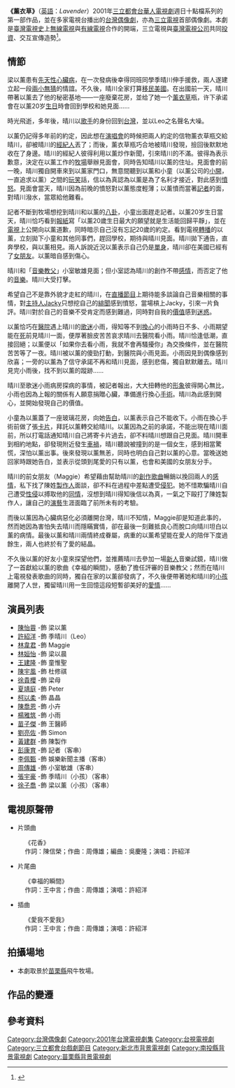 {{Infobox television
| show_name          = 薰衣草
| original_name      = ''Lavender''
| show_name_2        = 
| image              = 
| caption            =
| format             = [[偶像劇|偶像劇]]
| camera             =
| picture_format     =
| runtime            = 90分鐘
| creator            =
| director           = [[劉俊杰|劉俊杰]]
| 製作人             = [[陳玉珊|陳玉珊]]
| 編劇               = [[羅彩娟|羅彩娟]]、[[劉書樺|劉書樺]]、[[蔡巧萍|蔡巧萍]]
| 監製               = 李遠
| 企劃               = 吳蒙恩
| country            =  {{ROC-TW}}
| developer          =
| executive_producer =
| starring           = [[許紹洋|許紹洋]]、[[陳怡蓉|陳怡蓉]]
| 標語               = '''一段愛與承諾的故事'''
| opentheme          = [[許紹洋|許紹洋]] 《花香》
| endtheme           = [[許紹洋|許紹洋]]《幸福的瞬間》《愛我不愛我》
| narrated           =
| channel            = [[台視主頻|台視主頻]]
| audio_format       = 
| first_run          = {{TWN}} 
| first_aired        = {{start date|2001|12|06}}
| last_aired         = {{end date|2002|02|07}}
| channel_1          = [[三立都會台|三立都會台]]
| picture_format_1   = 
| audio_format_1     = 
| first_run_1        = {{TWN}} 
| first_aired_1      = {{start date|2001|12|12}}
| last_aired_1       = {{end date|2002|02|13}}
| 外景               = 
| num_episodes       = 
| imdb_id            = 9810596
| tv_com_id          =
| preceded_by        = 
| followed_by        = 
| website            = 
}}

'''《薰衣草》'''（[[英語|英語]]：''Lavender''）2001年[[三立都會台|三立都會台]][[華人電視劇|華人電視劇]]週日十點檔系列的第一部作品，並在多家電視台播出的[[台灣偶像劇|台灣偶像劇]]，亦為[[三立電視|三立電視]]首部偶像劇。本劇是[[臺灣電視史|臺灣電視史]]上[[無線電視|無線電視]]與[[有線電視|有線電視]]合作的開端，三立電視與[[臺灣電視公司|臺灣電視公司]]共同[[投資|投資]]、交互宣傳造勢<ref>{{Cite news|author=劉容寧|title=永遠的台灣第一台──台視（下）|url=https://medium.com/actionquarterly-pts/b8ff9c682774|work=開鏡季刊|publisher=[[公共電視文化事業基金會|公共電視文化事業基金會]]|date=2018-01-18|accessdate=2022-04-30|language=zh-tw}}</ref>。

==情節==
梁以薰患有[[先天性|先天性]][[心臟病|心臟病]]，在一次發病後幸得同班同學季晴川伸手援救，兩人遂建立起一段[[兩小無猜|兩小無猜]]的情誼。不久後，晴川全家打算[[移民|移民]][[美國|美國]]。在出國前一天，晴川帶著以薰去了他的秘密基地——一座廢棄花房，並给了她一个[[薰衣草|薰衣草]]瓶，许下承诺會在以薰20岁[[生日|生日]]時會回到學校和她見面……

時光飛逝，多年後，晴川以[[歌手|歌手]]的身份回到[[台灣|台灣]]，並以Leo之名聲名大噪。

以薰仍記得多年前的約定，因此想在[[演唱會|演唱會]]的時候把兩人約定的信物薰衣草瓶交給晴川，卻被晴川的[[經紀人|經紀人]]丟了；而後，薰衣草瓶巧合地被晴川發現，撿回後默默地收在了身邊。晴川的經紀人彼得利用以薰炒作新聞，引來晴川的不滿。彼得為表示歉意，決定在以薰工作的[[牧場|牧場]]舉辦見面會，同時告知晴川以薰的住址。見面會的前一晚，晴川獨自開車來到以薰家門口，無意間聽到以薰和小童（以薰公司的[[小開|小開]]，一直追求以薰）之間的[[玩笑|玩笑]]話，信以為真認為以薰是為了名利才接近，對此感到[[憤怒|憤怒]]。見面會當天，晴川因為前晚的憤怒對以薰態度輕薄；以薰憤而當著[[記者|記者]]的面，對晴川潑水，當眾給他難看。

記者不斷到牧場想挖到晴川和以薰的[[八卦新聞|八卦]]，小童出面趕走記者。以薰20岁生日當天，晴川恰巧看到[[報紙|報紙]]寫「以薰20歲生日最大的願望就是生活能回歸平靜」，並在[[電視|電視]]上公開向以薰道歉，同時暗示自己沒有忘記20歲的約定。看到電視[[轉播|轉播]]的以薰，立刻拋下小童和其他同事們，趕回學校，期待與晴川見面。晴川拋下通告，直奔學校，與以薰相見。兩人訴說近況以薰表示自己仍是[[單身|單身]]，晴川卻在美國已經有了[[女朋友|女朋友]]。以薰暗自感到傷心。

晴川和「[[音樂|音樂]][[教父|教父]]」小室敏雄見面；但小室認為晴川的創作不帶[[感情|感情]]，而否定了他的[[音樂|音樂]]。晴川大受打擊。

希望自己不是靠外貌才走紅的晴川，在[[現場直播|直播節目]]上期待能多談論自己音樂相關的事情，對[[主持人|主持人]]Jacky只想挖自己的[[緋聞|緋聞]]感到憤怒，當場槓上Jacky，引來一片負評。晴川對於自己的音樂不受肯定而感到難過，同時對自我的[[價值|價值]]感到[[迷惑|迷惑]]。

以薰恰巧在[[醫院|醫院]]遇上晴川的[[歌迷|歌迷]]小雨，得知等不到[[換心|換心]]的小雨時日不多、小雨期望能在[[死|死]]前見晴川一面，便厚著臉皮苦苦哀求晴川去醫院看小雨。晴川恰逢低潮，直接回絕；以薰便以「如果你去看小雨，我就不會再騷擾你」為交換條件，並在醫院苦苦等了一夜。晴川被以薰的傻勁打動，到醫院與小雨見面。小雨因見到偶像感到欣喜；一旁的以薰為了信守承諾不再和晴川見面，感到悲傷，獨自默默離去。晴川見完小雨後，找不到以薰的蹤跡……

晴川至歌迷小雨病房探病的事情，被記者報出，大大扭轉他的[[形象|形象]]彼得開心無比，小雨也因為上報的關係有人願意捐贈心臟，準備進行換心[[手術|手術]]。晴川為此感到開心，並開始發現自己的價值。

小童為以薰蓋了一座玻璃花房，向她[[告白|告白]]，以薰表示自己不能收下。小雨在換心手術前做了張[[卡片|卡片]]，拜託以薰轉交給晴川。以薰因為之前的承諾，不能出現在晴川面前，所以打電話通知晴川自己將寄卡片過去，卻不料晴川想跟自己見面。晴川開車到相約地點，卻發現附近發生[[車禍|車禍]]，晴川聽說被撞到的是一個女生，感到相當驚慌，深怕以薰出事。後來發現以薰無恙，同時也明白自己對以薰的心意。當晚送她回家時跟她告白，並表示從頭到尾愛的只有以薰，也會和美國的女朋友分手。

晴川的前女朋友（Maggie）希望藉由幫助晴川的[[創作|創作]][[歌曲|歌曲]]暢銷以挽回兩人的[[感情|感情]]，私下找了陳姓[[製作人|製作人]]面談，卻不料在過程中差點遭受[[侵犯|侵犯]]。她不惜欺騙晴川自己遭受[[性侵|性侵]]以搏取他的[[同情|同情]]，沒想到晴川得知後信以為真，一氣之下毆打了陳姓製作人，讓自己的[[演藝|演藝]]生涯面臨了前所未有的考驗。

而後以薰因為心臟病惡化必須離開台灣，晴川不知情，Maggie卻是知道此事的，然而她因為害怕失去晴川而隱瞞實情，卻在最後一刻難抵良心而脫口向晴川坦白以薰的病情。最後以薰和晴川兩情終成眷屬，病重的以薰希望能在愛人的陪伴下度過餘生，兩人也終於有了愛的結晶。

不久後以薰的好友小童來探望他們，並推薦晴川去參加一場[[新人|新人]]音樂試鏡，晴川做了一首獻給以薰的歌曲《幸福的瞬間》，感動了擔任評審的音樂教父；然而在晴川上電視發表歌曲的同時，獨自在家的以薰卻發病了，不久後便帶著她和晴川的[[小孩|小孩]]離開了人世，獨留晴川用一生回憶這段短暫卻美好的[[愛情|愛情]]……

== 演員列表 ==
*[[陳怡蓉|陳怡蓉]] -飾 梁以薰 	
*[[許紹洋|許紹洋]] -飾 季晴川（Leo）
*[[林韋君|林韋君]] -飾 Maggie
*[[林姮怡|林姮怡]] -飾 梁以晨
*[[王建隆|王建隆]] -飾 童惟聖
*[[陳宇風|陳宇風]] -飾 杜修祺
*[[徐貴櫻|徐貴櫻]] -飾 梁母
*[[夏靖庭|夏靖庭]] -飾 Peter
*[[柯以柔|柯以柔]] -飾 晶晶
*[[陳喬恩|陳喬恩]] -飾 小卉
*[[楊雅筑|楊雅筑]] -飾 小雨
*[[苗子傑|苗子傑]] -飾 王醫師
*[[劉亮佐|劉亮佐]] -飾 Simon
*[[黃建群|黃建群]] -飾 陳製作
*[[彭康育|彭康育]] -飾 記者（客串）
*[[李佩甄|李佩甄]] -飾 娛樂新聞主播（客串）
*[[周傳雄|周傳雄]] -飾 小室敏雄（客串）
*[https://www.facebook.com/%E5%AE%87%E8%B1%AA%E5%AE%87%E6%96%87%E9%83%A8%E8%90%BD%E6%A0%BC-183248641764062/?fref=ts/ 張宇豪] -飾 季晴川（小孩）（客串）
*[[徐子喬|徐子喬]] -飾 梁以薰（小孩）（客串）

== 電視原聲帶 ==
* 片頭曲
:《花香》
:作詞：陳信榮；作曲：周傳雄；編曲：吳慶隆；演唱：許紹洋
* 片尾曲
:《幸福的瞬間》
:作詞：王中言；作曲：周傳雄；演唱：許紹洋
*插曲
:《愛我不愛我》
:作詞：王中言；作曲：周傳雄；演唱：許紹洋

==拍攝場地==
*本劇取景於[[苗栗縣|苗栗縣]]飛牛牧場。

== 作品的變遷 ==
{{電視節目的變遷
|電視台= {{TWN}} [[台視主頻|台視主頻]]
|播放檔次= 每週四 21:00 - 22:30
|節目名稱= 薰衣草<br/>（2001年12月6日－2002年2月7日）
|上一節目= 夢公園電影院<ref>電視節目表.《聯合報》2001/09/13 第26版</ref><br/>（2001年9月13日 - 2001年11月22日）<br/>天理循環<ref>電視節目表.《聯合報》2001/11/22、2001/11/29 第26版</ref><br/>（2001年11月29日）
|下一節目= [[搖滾莎士|搖滾莎士]]<br/>（2002年2月21日－2002年5月16日）
}}
{{電視節目的變遷
|電視台= {{TWN}} [[三立都會台|三立都會台]]
|播放檔次= 每週六 21:00 - 22:30
|節目名稱= 薰衣草<br/>（2001年12月8日－2002年2月9日）
|上一節目= 電視大銀行（21:00-22:00）<br/>奇怪奇怪真奇怪（22:00-23:00）<ref>[https://archive.vn/fpepP/cfd5154ea0d27d4290d3e864a25d2523ee759b05.png 三立都會台節目表]，《聯合報》2001/11/24 第26版</ref>
|下一節目= 封面人物<br/>（2002年2月16日－2002年3月23日：21:00-22:00；2002年3月30日－2002年7月20日：21:30-22:30）<hr/>[[世界那麼大|中國那麼大]]（重播）<br/>（2002年3月30日－2002年7月20日）<br/>（20:30-21:30）
}}

== 參考資料 ==
{{reflist}}

{{台視週日偶像劇}}
{{三立電視戲劇}}
{{陳喬恩}}

{{DEFAULTSORT:Sun薰}}
[[Category:台灣偶像劇|Category:台灣偶像劇]]
[[Category:2001年台灣電視劇集|Category:2001年台灣電視劇集]]
[[Category:台視電視劇|Category:台視電視劇]]
[[Category:三立都會台戲劇節目|Category:三立都會台戲劇節目]]
[[Category:新北市背景電視劇|Category:新北市背景電視劇]]
[[Category:南投縣背景電視劇|Category:南投縣背景電視劇]]
[[Category:苗栗縣背景電視劇|Category:苗栗縣背景電視劇]]
